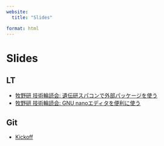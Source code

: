 ```yaml
---
website:
  title: "Slides"

format: html
---
```


# Slides

## LT
- [牧野研 技術輪読会: 遺伝研スパコンで外部パッケージを使う](tech-circle/tech-circle-vol2.html)
- [牧野研 技術輪読会: GNU nanoエディタを便利に使う](tech-circle/tech-circle-vol1.html)

## Git
- [Kickoff](git-circle/git-circle-index.html)
